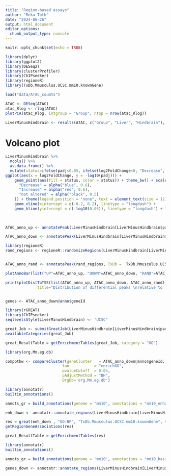 ```yaml
---
title: "Region-based assays"
author: "Reka Toth"
date: "2024-06-26"
output: html_document
editor_options: 
  chunk_output_type: console
---
```


```r
knitr::opts_chunk$set(echo = TRUE)
```


```r

library(dplyr)
library(ggplot2)
library(DESeq2)
library(clusterProfiler)
library(ChIPseeker)
library(regioneR)
library(TxDb.Mmusculus.UCSC.mm10.knownGene)


```

```r

load("data/ATAC_coumts")
```

```r
ATAC <- DESeq(ATAC)
atac_Rlog <- rlog(ATAC)
plotPCA(atac_Rlog, intgroup = "Group", ntop = nrow(atac_Rlog))
```


```r
LiverMinusHindbrain <- results(ATAC, c("Group", "Liver", "Hindbrain"), format = "GRanges")

```


# Volcano plot 

```r

LiverMinusHindbrain %>%
  mcols() %>%
  as.data.frame() %>%
  mutate(status=ifelse(padj<0.05, ifelse(log2FoldChange<0, "Decrease", "Increase"), "not altered")) %>%
ggplot(aes(x = log2FoldChange, y = -log10(padj))) +
    geom_point(aes(fill = status, color = status)) + theme_bw() + scale_color_manual(values = c(
      "Decrease" = alpha("blue", 0.6),
      "Increase" = alpha("red", 0.6),
      "not altered" = alpha("black", 0.5)
    )) + theme(legend.position = "none", text = element_text(size = 12))  +
    geom_vline(xintercept = c(-0.2, 0.2), linetype = "longdash") +
    geom_hline(yintercept = c(-log10(0.05)), linetype = "longdash") + labs(x =
                                                                             "Fold change", y = "-log10(FDR p)", title = "Differential ATAC")
  
```


```r
ATAC_anno_up <- annotatePeak(LiverMinusHindbrain[LiverMinusHindbrain$padj<0.05 & LiverMinusHindbrain$log2FoldChange>0], TxDb =  TxDb.Mmusculus.UCSC.mm10.knownGene)

ATAC_anno_down <- annotatePeak(LiverMinusHindbrain[LiverMinusHindbrain$padj<0.05 & LiverMinusHindbrain$log2FoldChange<0], TxDb =  TxDb.Mmusculus.UCSC.mm10.knownGene)

library(regioneR)
rand_regions <- regioneR::randomizeRegions(LiverMinusHindbrain[LiverMinusHindbrain$padj<0.05 & LiverMinusHindbrain$log2FoldChange>0], genome = "mm10", allow.overlaps = F, per.chromosome = T)


ATAC_anno_rand <- annotatePeak(rand_regions, TxDb =  TxDb.Mmusculus.UCSC.mm10.knownGene)


```


```r
plotAnnoBar(list("UP"=ATAC_anno_up, "DOWN"=ATAC_anno_down, "RAND"=ATAC_anno_rand))

```

```r

print(plotDistToTSS(list(ATAC_anno_up, ATAC_anno_down, ATAC_anno_rand),
              title="Distribution of differential peaks \nrelative to TSS"))


genes <- ATAC_anno_down@anno$geneId
```


```r
library(rGREAT)
library(ChIPseeker)
seqlevelsStyle(LiverMinusHindbrain) <- "UCSC"

great_Job <- submitGreatJob(LiverMinusHindbrain[LiverMinusHindbrain$padj<0.05 & LiverMinusHindbrain$log2FoldChange>0], species = "mm10")
availableCategories(great_Job)

great_ResultTable = getEnrichmentTables(great_Job, category = "GO")


```

```r

library(org.Mm.eg.db)

comppthw <- compareCluster(geneCluster   = ATAC_anno_down@anno$geneId,
                         fun           = "enrichGO",
                         pvalueCutoff  = 0.05,
                         pAdjustMethod = "BH", 
                         OrgDb='org.Mm.eg.db')
```

```r

library(annotatr)
builtin_annotations()

annots_gr = build_annotations(genome = 'mm10', annotations = "mm10_enhancers_fantom")

enh_down <- annotatr::annotate_regions(LiverMinusHindbrain[LiverMinusHindbrain$padj<0.05 & LiverMinusHindbrain$log2FoldChange<0],annotations = annots_gr )

res = great(enh_down , "GO:BP", "TxDb.Mmusculus.UCSC.mm10.knownGene", verbose = T, mode = "oneClosest")
getRegionGeneAssociations(res)

great_ResultTable = getEnrichmentTables(res)

```

```r

library(annotatr)
builtin_annotations()

annots_gr = build_annotations(genome = 'mm10', annotations = "mm10_basicgenes")

genes_down <- annotatr::annotate_regions(LiverMinusHindbrain[LiverMinusHindbrain$padj<0.05 & LiverMinusHindbrain$log2FoldChange<0],annotations = annots_gr )



```


